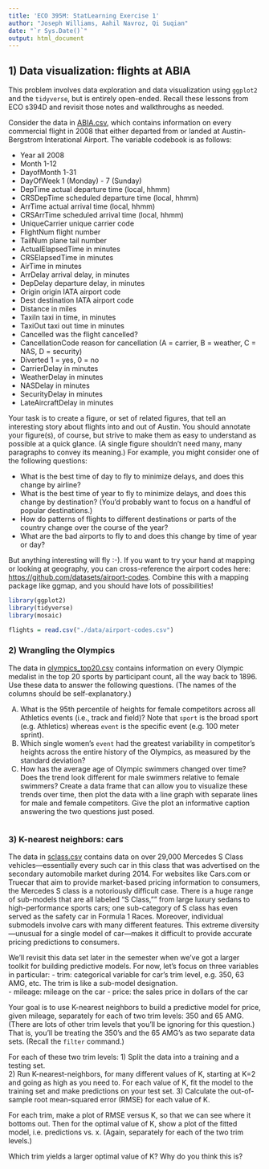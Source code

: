 ```yaml
---
title: 'ECO 395M: StatLearning Exercise 1'
author: "Joseph Williams, Aahil Navroz, Qi Suqian"
date: "`r Sys.Date()`"
output: html_document
---
```



## 1) Data visualization: flights at ABIA

This problem involves data exploration and data visualization using `ggplot2` and the `tidyverse`, but is entirely open-ended.   Recall these lessons from ECO s394D and revisit those notes and walkthroughs as needed.   

Consider the data in [ABIA.csv](../data/ABIA.csv), which contains information on every commercial flight in 2008 that either departed from or landed at Austin-Bergstrom Interational Airport.  The variable codebook is as follows: 

- Year    all 2008  
- Month   1-12  
- DayofMonth  1-31
- DayOfWeek   1 (Monday) - 7 (Sunday)
- DepTime actual departure time (local, hhmm)
- CRSDepTime  scheduled departure time (local, hhmm)
- ArrTime actual arrival time (local, hhmm)
- CRSArrTime  scheduled arrival time (local, hhmm)
- UniqueCarrier   unique carrier code
- FlightNum   flight number
- TailNum plane tail number
- ActualElapsedTime   in minutes
- CRSElapsedTime  in minutes
- AirTime in minutes
- ArrDelay    arrival delay, in minutes
- DepDelay    departure delay, in minutes
- Origin  origin IATA airport code
- Dest    destination IATA airport code
- Distance    in miles
- TaxiIn  taxi in time, in minutes
- TaxiOut taxi out time in minutes
- Cancelled   was the flight cancelled?
- CancellationCode    reason for cancellation (A = carrier, B = weather, C = NAS, D = security)
- Diverted    1 = yes, 0 = no
- CarrierDelay    in minutes
- WeatherDelay    in minutes
- NASDelay    in minutes 
- SecurityDelay   in minutes  
- LateAircraftDelay   in minutes  

Your task is to create a figure, or set of related figures, that tell an interesting story about flights into and out of Austin.  You should annotate your figure(s), of course, but strive to make them as easy to understand as possible at a quick glance.  (A single figure shouldn't need many, many paragraphs to convey its meaning.)   For example, you might consider one of the following questions:  

- What is the best time of day to fly to minimize delays, and does this change by airline?    
- What is the best time of year to fly to minimize delays, and does this change by destination?  (You'd probably want to focus on a handful of popular destinations.)  
- How do patterns of flights to different destinations or parts of the country change over the course of the year?  
- What are the bad airports to fly to and does this change by time of year or day?    

But anything interesting will fly :-).  If you want to try your hand at mapping or looking at geography, you can cross-reference the airport codes here: [https://github.com/datasets/airport-codes](https://github.com/datasets/airport-codes).  Combine this with a mapping package like ggmap, and you should have lots of possibilities!


```r
library(ggplot2)
library(tidyverse)
library(mosaic)

flights = read.csv("./data/airport-codes.csv")


```


### 2) Wrangling the Olympics

The data in [olympics_top20.csv](../data/olympics_top20.csv) contains information on every Olympic medalist in the top 20 sports by participant count, all the way back to 1896. Use these data to answer the following questions.   (The names of the columns should be self-explanatory.)  

A) What is the 95th percentile of heights for female competitors across all Athletics events (i.e., track and field)?  Note that `sport` is the broad sport (e.g. Athletics) whereas `event` is the specific event (e.g. 100 meter sprint).  
B) Which single women's `event` had the greatest variability in competitor's heights across the entire history of the Olympics, as measured by the standard deviation?  
C) How has the average age of Olympic swimmers changed over time? Does the trend look different for male swimmers relative to female swimmers?  Create a data frame that can allow you to visualize these trends over time, then plot the data with a line graph with separate lines for male and female competitors.  Give the plot an informative caption answering the two questions just posed.



```r


```



### 3) K-nearest neighbors: cars  

The data in [sclass.csv](../data/sclass.csv) contains data on over 29,000 Mercedes S Class vehicles---essentially every such car in this class that was advertised on the secondary automobile market during 2014.  For websites like Cars.com or Truecar that aim to provide market-based pricing information to consumers, the Mercedes S class is a notoriously difficult case.  There is a huge range of sub-models that are all labeled "S Class,"" from large luxury sedans to high-performance sports cars; one sub-category of S class has even served as the safety car in Formula 1 Races.  Moreover, individual submodels involve cars with many different features.  This extreme diversity---unusual for a single model of car---makes it difficult to provide accurate pricing predictions to consumers.

We'll revisit this data set later in the semester when we've got a larger toolkit for building predictive models.  For now, let's focus on three variables in particular:
- trim: categorical variable for car's trim level, e.g. 350, 63 AMG, etc.  The trim is like a sub-model designation.  
- mileage: mileage on the car
- price: the sales price in dollars of the car

Your goal is to use K-nearest neighbors to build a predictive model for price, given mileage, separately for each of two trim levels: 350 and 65 AMG.  (There are lots of other trim levels that you'll be ignoring for this question.) That is, you'll be treating the 350's and the 65 AMG's as two separate data sets.  (Recall the `filter` command.)  

For each of these two trim levels:
1) Split the data into a training and a testing set.  
2) Run K-nearest-neighbors, for many different values of K, starting at K=2 and going as high as you need to. For each value of K, fit the model to the training set and make predictions on your test set.
3) Calculate the out-of-sample root mean-squared error (RMSE) for each value of K.

For each trim, make a plot of RMSE versus K, so that we can see where it bottoms out.  Then for the optimal value of K, show a plot of the fitted model, i.e. predictions vs. x.  (Again, separately for each of the two trim levels.)

Which trim yields a larger optimal value of K?  Why do you think this is?


```r


```